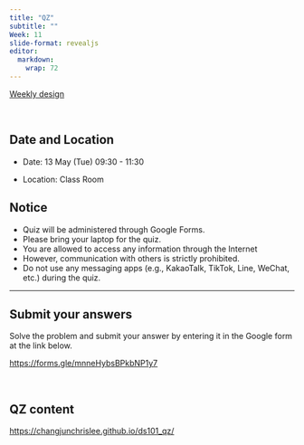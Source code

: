 ```yaml
---
title: "QZ"
subtitle: ""
Week: 11
slide-format: revealjs
editor: 
  markdown: 
    wrap: 72
---
```


[Weekly design](https://changjunlee.com/teaching/ds101/weekly/)

<br>

## Date and Location

-   Date: 13 May (Tue) 09:30 - 11:30

-   Location: Class Room

## Notice

-   Quiz will be administered through Google Forms.
-   Please bring your laptop for the quiz.
-   You are allowed to access any information through the Internet
-   However, communication with others is strictly prohibited.
-   Do not use any messaging apps (e.g., KakaoTalk, TikTok, Line,
    WeChat, etc.) during the quiz.

------------------------------------------------------------------------

## Submit your answers

Solve the problem and submit your answer by entering it in the Google
form at the link below.

<https://forms.gle/mnneHybsBPkbNP1y7>

<br>

## QZ content

<https://changjunchrislee.github.io/ds101_qz/>
